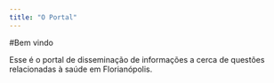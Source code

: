 ```yaml
---
title: "O Portal"
---
```


#Bem vindo

Esse é o portal de disseminação de informações a cerca de questões relacionadas à saúde em Florianópolis.
